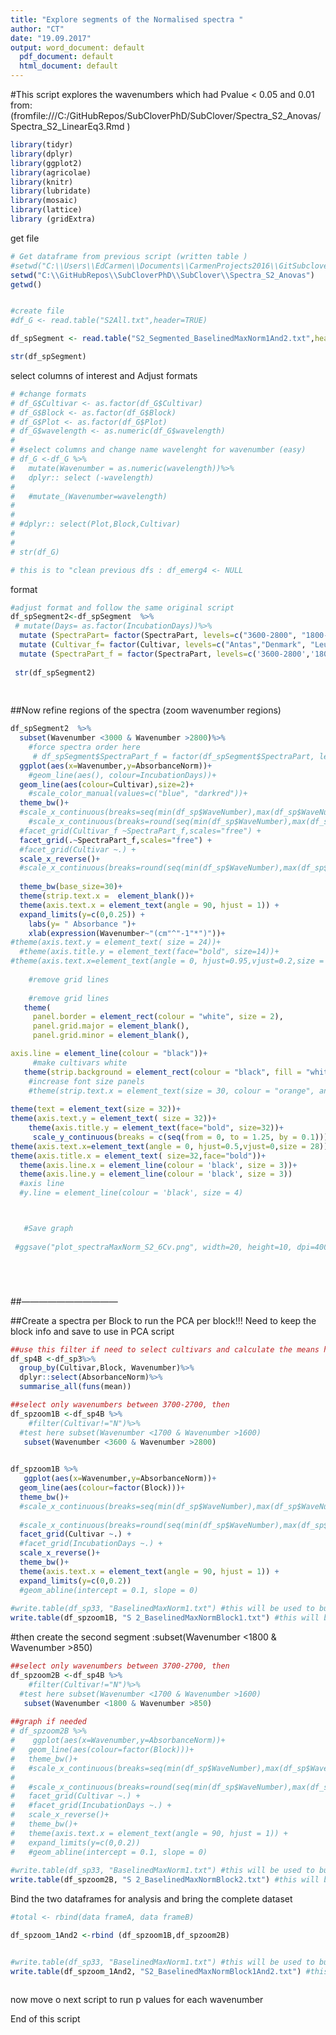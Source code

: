 ```yaml
---
title: "Explore segments of the Normalised spectra "
author: "CT"
date: "19.09.2017"
output: word_document: default
  pdf_document: default
  html_document: default
---
```

#This script explores the wavenumbers which had Pvalue < 0.05 and 0.01 from:  (fromfile:///C:/GitHubRepos/SubCloverPhD/SubClover/Spectra_S2_Anovas/Spectra_S2_LinearEq3.Rmd )




```r
library(tidyr)
library(dplyr)
library(ggplot2)
library(agricolae)
library(knitr)
library(lubridate)
library(mosaic) 
library(lattice)
library (gridExtra)
```

get file 

```r
# Get dataframe from previous script (written table )
#setwd("C:\\Users\\EdCarmen\\Documents\\CarmenProjects2016\\GitSubclover\\Spectra_S2_Anovas")
setwd("C:\\GitHubRepos\\SubCloverPhD\\SubClover\\Spectra_S2_Anovas")
getwd()


#create file
#df_G <- read.table("S2All.txt",header=TRUE)

df_spSegment <- read.table("S2_Segmented_BaselinedMaxNorm1And2.txt",header=TRUE)

str(df_spSegment)

```

select columns of interest and Adjust formats 
```r

# #change formats
# df_G$Cultivar <- as.factor(df_G$Cultivar)
# df_G$Block <- as.factor(df_G$Block)
# df_G$Plot <- as.factor(df_G$Plot)
# df_G$wavelength <- as.numeric(df_G$wavelength)
# 
# #select columns and change name wavelenght for wavenumber (easy)
# df_G <-df_G %>%
#   mutate(Wavenumber = as.numeric(wavelength))%>%
#   dplyr:: select (-wavelength)
# 
#   #mutate_(Wavenumber=wavelength) 
# 
# 
# #dplyr:: select(Plot,Block,Cultivar)
# 
# 
# str(df_G)

# this is to "clean previous dfs : df_emerg4 <- NULL
```


format 


```r


#adjust format and follow the same original script 
df_spSegment2<-df_spSegment  %>%
 # mutate(Days= as.factor(IncubationDays))%>%
  mutate (SpectraPart= factor(SpectraPart, levels=c("3600-2800", "1800-850")))%>%
  mutate (Cultivar_f= factor(Cultivar, levels=c("Antas","Denmark", "Leura", "Monti", 'Narrikup', "Woogenellup"),labels=c("Antas","Denmark", "Leura", "Monti", 'Narrikup', "Woogenellup")))%>%
  mutate (SpectraPart_f = factor(SpectraPart, levels=c('3600-2800','1800-850')))
 
 str(df_spSegment2)
                       
  
```
##Now refine regions of the spectra (zoom wavenumber regions)


```r

df_spSegment2  %>%   
  subset(Wavenumber <3000 & Wavenumber >2800)%>%
    #force spectra order here                              
     # df_spSegment$SpectraPart_f = factor(df_spSegment$SpectraPart, levels=c('3700-2700','1800-850'))%>% 
  ggplot(aes(x=Wavenumber,y=AbsorbanceNorm))+
    #geom_line(aes(), colour=IncubationDays))+
  geom_line(aes(colour=Cultivar),size=2)+
    #scale_color_manual(values=c("blue", "darkred"))+
  theme_bw()+
  #scale_x_continuous(breaks=seq(min(df_sp$WaveNumber),max(df_sp$WaveNumber),by =50))+
    #scale_x_continuous(breaks=round(seq(min(df_sp$WaveNumber),max(df_sp$WaveNumber),by =50)))+
  #facet_grid(Cultivar_f ~SpectraPart_f,scales="free") +
  facet_grid(.~SpectraPart_f,scales="free") +
  #facet_grid(Cultivar ~.) +
  scale_x_reverse()+
  #scale_x_continuous(breaks=round(seq(min(df_sp$WaveNumber),max(df_sp$WaveNumber),by =50)))+
  
  theme_bw(base_size=30)+
  theme(strip.text.x =  element_blank())+
  theme(axis.text.x = element_text(angle = 90, hjust = 1)) +
  expand_limits(y=c(0,0.25)) +
    labs(y= " Absorbance ")+
    xlab(expression(Wavenumber~"(cm"^"-1"*")"))+
#theme(axis.text.y = element_text( size = 24))+
  #theme(axis.title.y = element_text(face="bold", size=14))+
#theme(axis.text.x=element_text(angle = 0, hjust=0.95,vjust=0.2,size = 28)) +
    
    #remove grid lines 
    
    #remove grid lines 
   theme(
     panel.border = element_rect(colour = "white", size = 2), 
     panel.grid.major = element_blank(),
     panel.grid.minor = element_blank(),

axis.line = element_line(colour = "black"))+
     #make cultivars white  
   theme(strip.background = element_rect(colour = "black", fill = "white",size=2))+
    #increase font size panels
    #theme(strip.text.x = element_text(size = 30, colour = "orange", angle = 90))+
    
theme(text = element_text(size = 32))+
theme(axis.text.y = element_text( size = 32))+
    theme(axis.title.y = element_text(face="bold", size=32))+
     scale_y_continuous(breaks = c(seq(from = 0, to = 1.25, by = 0.1)))+
theme(axis.text.x=element_text(angle = 0, hjust=0.5,vjust=0,size = 28))+
theme(axis.title.x = element_text( size=32,face="bold"))+
  theme(axis.line.x = element_line(colour = 'black', size = 3))+
  theme(axis.line.y = element_line(colour = 'black', size = 3))
  #axis line 
  #y.line = element_line(colour = 'black', size = 4)



   #Save graph 
 
 #ggsave("plot_spectraMaxNorm_S2_6Cv.png", width=20, height=10, dpi=400)






```

##---------------------------------

##Create a spectra per Block to run the PCA per block!!! Need to keep the block info and save to use in PCA script 


```r


##use this filter if need to select cultivars and calculate the means here to graph
df_sp4B <-df_sp3%>%
  group_by(Cultivar,Block, Wavenumber)%>%
  dplyr::select(AbsorbanceNorm)%>%
  summarise_all(funs(mean))


```



```r

##select only wavenumbers between 3700-2700, then 
df_spzoom1B <-df_sp4B %>%
    #filter(Cultivar!="N")%>%
  #test here subset(Wavenumber <1700 & Wavenumber >1600) 
   subset(Wavenumber <3600 & Wavenumber >2800)
  

df_spzoom1B %>%
   ggplot(aes(x=Wavenumber,y=AbsorbanceNorm))+
  geom_line(aes(colour=factor(Block)))+
  theme_bw()+
  #scale_x_continuous(breaks=seq(min(df_sp$WaveNumber),max(df_sp$WaveNumber),by =50))+
  
  #scale_x_continuous(breaks=round(seq(min(df_sp$WaveNumber),max(df_sp$WaveNumber),by =50)))+
  facet_grid(Cultivar ~.) +
  #facet_grid(IncubationDays ~.) +
  scale_x_reverse()+
  theme_bw()+
  theme(axis.text.x = element_text(angle = 90, hjust = 1)) +
  expand_limits(y=c(0,0.2)) 
  #geom_abline(intercept = 0.1, slope = 0)
  
#write.table(df_sp33, "BaselinedMaxNorm1.txt") #this will be used to buil the graph (portion 1 of spectra)
write.table(df_spzoom1B, "S 2_BaselinedMaxNormBlock1.txt") #this will be used to buil the graph (portion 1 of spectra)

```


#then create the second segment :subset(Wavenumber <1800 & Wavenumber >850)


```r

##select only wavenumbers between 3700-2700, then 
df_spzoom2B <-df_sp4B %>%
    #filter(Cultivar!="N")%>%
  #test here subset(Wavenumber <1700 & Wavenumber >1600) 
   subset(Wavenumber <1800 & Wavenumber >850)
  
##graph if needed 
# df_spzoom2B %>%
#    ggplot(aes(x=Wavenumber,y=AbsorbanceNorm))+
#   geom_line(aes(colour=factor(Block)))+
#   theme_bw()+
#   #scale_x_continuous(breaks=seq(min(df_sp$WaveNumber),max(df_sp$WaveNumber),by =50))+
#   
#   #scale_x_continuous(breaks=round(seq(min(df_sp$WaveNumber),max(df_sp$WaveNumber),by =50)))+
#   facet_grid(Cultivar ~.) +
#   #facet_grid(IncubationDays ~.) +
#   scale_x_reverse()+
#   theme_bw()+
#   theme(axis.text.x = element_text(angle = 90, hjust = 1)) +
#   expand_limits(y=c(0,0.2)) 
#   #geom_abline(intercept = 0.1, slope = 0)
  
#write.table(df_sp33, "BaselinedMaxNorm1.txt") #this will be used to buil the graph (portion 1 of spectra)
write.table(df_spzoom2B, "S 2_BaselinedMaxNormBlock2.txt") #this will be used to buil the graph (portion 1 of spectra)

```

Bind the two dataframes for analysis and bring the complete dataset 


```r


#total <- rbind(data frameA, data frameB)

df_spzoom_1And2 <-rbind (df_spzoom1B,df_spzoom2B)


#write.table(df_sp33, "BaselinedMaxNorm1.txt") #this will be used to buil the graph (portion 1 of spectra)
write.table(df_spzoom_1And2, "S2_BaselinedMaxNormBlock1And2.txt") #this will be used to run the PCA



```




now move o next script to run p values for each wavenumber 



End of this script

